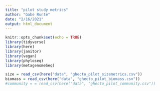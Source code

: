 ```yaml
---
title: "pilot study metrics"
author: "Gabe Runte"
date: "2/16/2021"
output: html_document
---
```


```r
knitr::opts_chunk$set(echo = TRUE)
library(tidyverse)
library(here)
library(janitor)
library(vegan)
library(phyloseq)
library(metagenomeSeq)
```

```r
size = read_csv(here("data", "ghecto_pilot_sizemetrics.csv"))
biomass = read_csv(here("data", "ghecto_pilot_biomass.csv"))
#community = = read_csv(here("data", "ghecto_pilot_community.csv"))

```

